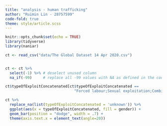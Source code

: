 ```yaml
---
title: "analysis - human trafficking"
author: "Ruimin Lin - 28757599"
code-fold: true
theme: style/article.scss
---
```


```r
knitr::opts_chunk$set(echo = TRUE)
library(tidyverse)
library(naniar)
```

```r
ct <- read_csv("data/The Global Dataset 14 Apr 2020.csv")


ct <- ct %>%
  select(-1) %>% # deselect unused column
  na_if(-99)     # replace all -99 values with NA as defined in the codebook

```

```r
ct$typeOfExploitConcatenated[ct$typeOfExploitConcatenated ==
                               "Forced labour;Sexual exploitation;Combined sexual and labour exploitation"] <-"Combined sexual and labour exploitation"

ct %>%
  replace_na(list(typeOfExploitConcatenated = 'unknown')) %>%
  ggplot(aes(x = typeOfExploitConcatenated, fill = gender)) +
  geom_bar(position = "dodge", width = .7) +
  theme(axis.text.x = element_text(angle=20))


```
